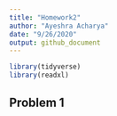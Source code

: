 ```yaml
---
title: "Homework2"
author: "Ayeshra Acharya"
date: "9/26/2020"
output: github_document
---
```


```r
library(tidyverse)
library(readxl)
```

## Problem 1
